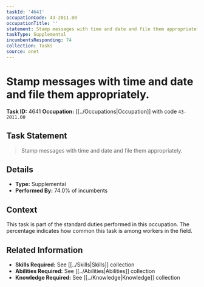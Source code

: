 ```yaml
---
taskId: '4641'
occupationCode: 43-2011.00
occupationTitle: ''
statement: Stamp messages with time and date and file them appropriately.
taskType: Supplemental
incumbentsResponding: 74
collection: Tasks
source: onet
---
```

# Stamp messages with time and date and file them appropriately.

**Task ID:** 4641
**Occupation:** [[../Occupations|Occupation]] with code `43-2011.00`

## Task Statement

> Stamp messages with time and date and file them appropriately.

## Details

- **Type:** Supplemental
- **Performed By:** 74.0% of incumbents

## Context

This task is part of the standard duties performed in this occupation. The percentage indicates how common this task is among workers in the field.

## Related Information

- **Skills Required:** See [[../Skills|Skills]] collection
- **Abilities Required:** See [[../Abilities|Abilities]] collection
- **Knowledge Required:** See [[../Knowledge|Knowledge]] collection
